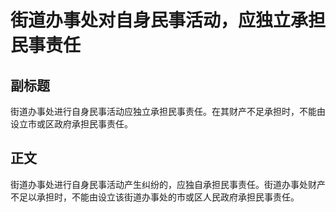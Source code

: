 # 街道办事处对自身民事活动，应独立承担民事责任
## 副标题
街道办事处进行自身民事活动应独立承担民事责任。在其财产不足承担时，不能由设立市或区政府承担民事责任。
## 正文
街道办事处进行自身民事活动产生纠纷的，应独自承担民事责任。街道办事处财产不足以承担时，不能由设立该街道办事处的市或区人民政府承担民事责任。